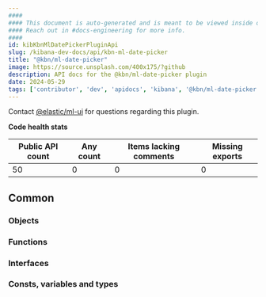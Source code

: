 ```yaml
---
####
#### This document is auto-generated and is meant to be viewed inside our experimental, new docs system.
#### Reach out in #docs-engineering for more info.
####
id: kibKbnMlDatePickerPluginApi
slug: /kibana-dev-docs/api/kbn-ml-date-picker
title: "@kbn/ml-date-picker"
image: https://source.unsplash.com/400x175/?github
description: API docs for the @kbn/ml-date-picker plugin
date: 2024-05-29
tags: ['contributor', 'dev', 'apidocs', 'kibana', '@kbn/ml-date-picker']
---
```




Contact [@elastic/ml-ui](https://github.com/orgs/elastic/teams/ml-ui) for questions regarding this plugin.

**Code health stats**

| Public API count  | Any count | Items lacking comments | Missing exports |
|-------------------|-----------|------------------------|-----------------|
| 50 | 0 | 0 | 0 |

## Common

### Objects
<DocDefinitionList data={kbnMlDatePickerObj.common.objects}/>

### Functions
<DocDefinitionList data={kbnMlDatePickerObj.common.functions}/>

### Interfaces
<DocDefinitionList data={kbnMlDatePickerObj.common.interfaces}/>

### Consts, variables and types
<DocDefinitionList data={kbnMlDatePickerObj.common.misc}/>

